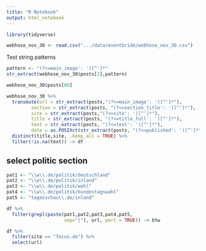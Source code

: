 ```yaml
---
title: "R Notebook"
output: html_notebook
---
```


```r
library(tidyverse)
```


```r
webhose_nov_30 <- read.csv(".../data/eventbride/webhose_nov_30.csv")
```

Test string patterns
```r
pattern <- "(?<=main_image': ')[^']*"
str_extract(webhose_nov_30$posts[2],pattern)
```

```r
webhose_nov_30$posts[80]
```


```r
webhose_nov_30 %>%
  transmute(url = str_extract(posts,"(?<=main_image': ')[^']*"),
         section = str_extract(posts, "(?<=section_title': ')[^']*"),
         site = str_extract(posts,"(?<=site': ')[^']*"),
         title = str_extract(posts, "(?<=title_full': ')[^']*"),
         text = str_extract(posts, "(?<=text': ')[^']*"),
         date = as.POSIXct(str_extract(posts, "(?<=published': ')[^']*"))) %>%
  distinct(title,site, .keep_all = TRUE) %>%
  filter(!is.na(text)) -> df
```

## select politic section
```r
pat1 <- "\\w\\.de/politik/deutschland"
pat2 <- "\\w\\.de/politik/inland"
pat3 <- "\\w\\.de/politik/wahl"
pat4 <- "\\w\\.de/politik/bundestagswahl"
pat5 <- "tagesschau\\.de/inland"

df %>%
  filter(grepl(paste(pat1,pat2,pat3,pat4,pat5,
                     sep="|"), url, perl = TRUE)) -> btw
```

```r
df %>%
  filter(site == "focus.de") %>%
  select(url) 
```






